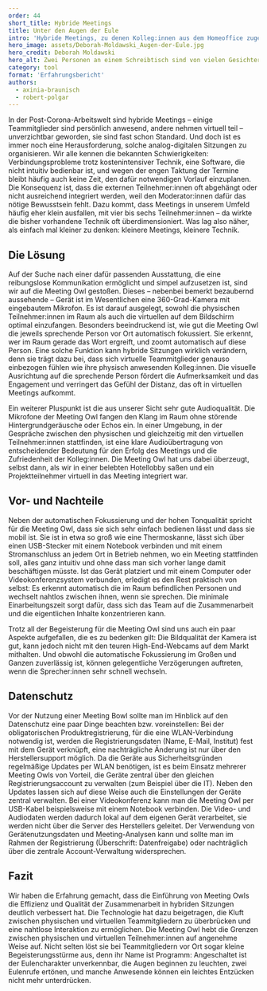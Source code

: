 ---
order: 44
short_title: Hybride Meetings
title: Unter den Augen der Eule
intro: 'Hybride Meetings, zu denen Kolleg:innen aus dem Homeoffice zugeschaltet werden, scheitern oft noch immer an technischen Hindernissen. Eine Lösung verspricht die Meeting Owl, die nicht nur so aussieht wie eine Eule. Die Konferenzkamera verfügt genauso über einen Rundumblick, um sämtliche Teilnehmer:innen bildlich zu erfassen. Ein Erfahrungsbericht aus den Instituten ZBW, Kiel und IWM, Tübingen.'
hero_image: assets/Deborah-Moldawski_Augen-der-Eule.jpg
hero_credit: Deborah Moldawski
hero_alt: Zwei Personen an einem Schreibtisch sind von vielen Gesichtern in schwebenden Bildschirmen umgeben. Auf dem Tisch steht ein Mikrofon in Form einer Eule.
category: tool
format: 'Erfahrungsbericht'
authors:
  - axinia-braunisch
  - robert-polgar
---

<Leadin>In der Post-Corona-Arbeitswelt</Leadin> sind hybride Meetings – einige Teammitglieder sind persönlich anwesend, andere nehmen virtuell teil – unverzichtbar
geworden, sie sind fast schon Standard. Und doch ist es immer noch eine Herausforderung, solche analog-digitalen Sitzungen zu organisieren. Wir alle kennen
die bekannten Schwierigkeiten: Verbindungsprobleme trotz kostenintensiver Technik, eine Software, die nicht intuitiv bedienbar ist, und wegen der engen
Taktung der Termine bleibt häufig auch keine Zeit, den dafür notwendigen Vorlauf einzuplanen. Die Konsequenz ist, dass die externen Teilnehmer:innen oft
abgehängt oder nicht ausreichend integriert werden, weil den Moderator:innen dafür das nötige Bewusstsein fehlt. Dazu kommt, dass Meetings in unserem Umfeld
häufig eher klein ausfallen, mit vier bis sechs Teilnehmer:innen – da wirkte die bisher vorhandene Technik oft überdimensioniert. Was lag also näher, als
einfach mal kleiner zu denken: kleinere Meetings, kleinere Technik.

## Die Lösung

Auf der Suche nach einer dafür passenden Ausstattung, die eine reibungslose Kommunikation ermöglicht und simpel aufzusetzen ist, sind wir auf die Meeting Owl gestoßen. Dieses – nebenbei bemerkt bezaubernd aussehende – Gerät ist im Wesentlichen eine 360-Grad-Kamera mit eingebautem Mikrofon. Es ist darauf ausgelegt, sowohl die physischen Teilnehmer:innen im Raum als auch die virtuellen auf dem Bildschirm optimal einzufangen. Besonders beeindruckend ist, wie gut die Meeting Owl die jeweils sprechende Person vor Ort automatisch fokussiert. Sie erkennt, wer im Raum gerade das Wort ergreift, und zoomt automatisch auf diese Person. Eine solche Funktion kann hybride Sitzungen wirklich verändern, denn sie trägt dazu bei, dass sich virtuelle Teammitglieder genauso einbezogen fühlen wie ihre physisch anwesenden Kolleg:innen. Die visuelle Ausrichtung auf die sprechende Person fördert die Aufmerksamkeit und das Engagement und verringert das Gefühl der Distanz, das oft in virtuellen Meetings aufkommt.

Ein weiterer Pluspunkt ist die aus unserer Sicht sehr gute Audioqualität. Die Mikrofone der Meeting Owl fangen den Klang im Raum ohne störende Hintergrundgeräusche oder Echos ein. In einer Umgebung, in der Gespräche zwischen den physischen und gleichzeitig mit den virtuellen Teilnehmer:innen stattfinden, ist eine klare Audioübertragung von entscheidender Bedeutung für den Erfolg des Meetings und die Zufriedenheit der Kolleg:innen. Die Meeting Owl hat uns dabei überzeugt, selbst dann, als wir in einer belebten Hotellobby saßen und ein Projektteilnehmer virtuell in das Meeting integriert war.

## Vor- und Nachteile

Neben der automatischen Fokussierung und der hohen Tonqualität spricht für die Meeting Owl, dass sie sich sehr einfach bedienen lässt und dass sie mobil ist. Sie ist in etwa so groß wie eine Thermoskanne, lässt sich über einen USB-Stecker mit einem Notebook verbinden und mit einem Stromanschluss an jedem Ort in Betrieb nehmen, wo ein Meeting stattfinden soll, alles ganz intuitiv und ohne dass man sich vorher lange damit beschäftigen müsste. Ist das Gerät platziert und mit einem Computer oder Videokonferenzsystem verbunden, erledigt es den Rest praktisch von selbst: Es erkennt automatisch die im Raum befindlichen Personen und wechselt nahtlos zwischen ihnen, wenn sie sprechen. Die minimale Einarbeitungszeit sorgt dafür, dass sich das Team auf die Zusammenarbeit und die eigentlichen Inhalte konzentrieren kann.

Trotz all der Begeisterung für die Meeting Owl sind uns auch ein paar Aspekte aufgefallen, die es zu bedenken gilt: Die Bildqualität der Kamera ist gut, kann jedoch nicht mit den teuren High-End-Webcams auf dem Markt mithalten. Und obwohl die automatische Fokussierung im Großen und Ganzen zuverlässig ist, können gelegentliche Verzögerungen auftreten, wenn die Sprecher:innen sehr schnell wechseln.

## Datenschutz

Vor der Nutzung einer Meeting Bowl sollte man im Hinblick auf den Datenschutz eine paar Dinge beachten bzw. voreinstellen: Bei der obligatorischen Produktregistrierung, für die eine WLAN-Verbindung notwendig ist, werden die Registrierungsdaten (Name, E-Mail, Institut) fest mit dem Gerät verknüpft, eine nachträgliche Änderung ist nur über den Herstellersupport möglich. Da die Geräte aus Sicherheitsgründen regelmäßige Updates per WLAN benötigen, ist es beim Einsatz mehrerer Meeting Owls von Vorteil, die Geräte zentral über den gleichen Registrierungsaccount zu verwalten (zum Beispiel über die IT). Neben den Updates lassen sich auf diese Weise auch die Einstellungen der Geräte zentral verwalten. Bei einer Videokonferenz kann man die Meeting Owl per USB-Kabel beispielsweise mit einem Notebook verbinden. Die Video- und Audiodaten werden dadurch lokal auf dem eigenen Gerät verarbeitet, sie werden nicht über die Server des Herstellers geleitet. Der Verwendung von Gerätenutzungsdaten und Meeting-Analysen kann und sollte man im Rahmen der Registrierung (Überschrift: Datenfreigabe) oder nachträglich über die zentrale Account-Verwaltung widersprechen.

## Fazit

Wir haben die Erfahrung gemacht, dass die Einführung von Meeting Owls die Effizienz und Qualität der Zusammenarbeit in hybriden Sitzungen deutlich verbessert hat. Die Technologie hat dazu beigetragen, die Kluft zwischen physischen und virtuellen Teammitgliedern zu überbrücken und eine nahtlose Interaktion zu ermöglichen. Die Meeting Owl hebt die Grenzen zwischen physischen und virtuellen Teilnehmer:innen auf angenehme Weise auf. Nicht selten löst sie bei Teammitgliedern vor Ort sogar kleine Begeisterungsstürme aus, denn ihr Name ist Programm: Angeschaltet ist der Eulencharakter unverkennbar, die Augen beginnen zu leuchten, zwei Eulenrufe ertönen, und manche Anwesende können ein leichtes Entzücken nicht mehr unterdrücken.
